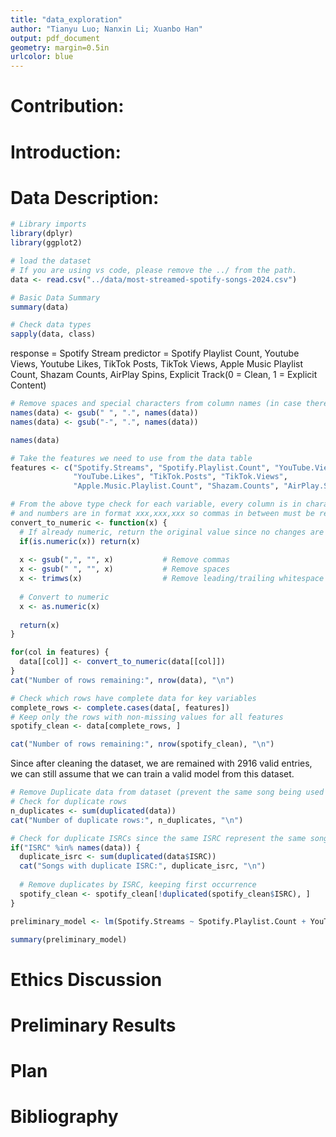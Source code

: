```yaml
---
title: "data_exploration"
author: "Tianyu Luo; Nanxin Li; Xuanbo Han"
output: pdf_document
geometry: margin=0.5in
urlcolor: blue
---
```

# Contribution:

# Introduction:

# Data Description: 

```r
# Library imports
library(dplyr)
library(ggplot2)

# load the dataset
# If you are using vs code, please remove the ../ from the path.
data <- read.csv("../data/most-streamed-spotify-songs-2024.csv") 
```

```r
# Basic Data Summary
summary(data)

# Check data types
sapply(data, class)
```
response = Spotify Stream
predictor = Spotify Playlist Count, Youtube Views, Youtube Likes, TikTok Posts, TikTok Views, Apple Music Playlist Count, Shazam Counts, AirPlay Spins, Explicit Track(0 = Clean, 1 = Explicit Content)

```r
# Remove spaces and special characters from column names (in case there is any)
names(data) <- gsub(" ", ".", names(data))
names(data) <- gsub("-", ".", names(data))

names(data)
```
```r
# Take the features we need to use from the data table
features <- c("Spotify.Streams", "Spotify.Playlist.Count", "YouTube.Views", 
              "YouTube.Likes", "TikTok.Posts", "TikTok.Views", 
              "Apple.Music.Playlist.Count", "Shazam.Counts", "AirPlay.Spins")

# From the above type check for each variable, every column is in character
# and numbers are in format xxx,xxx,xxx so commas in between must be removed
convert_to_numeric <- function(x) {
  # If already numeric, return the original value since no changes are needed
  if(is.numeric(x)) return(x)
  
  x <- gsub(",", "", x)           # Remove commas
  x <- gsub(" ", "", x)           # Remove spaces
  x <- trimws(x)                  # Remove leading/trailing whitespace
  
  # Convert to numeric
  x <- as.numeric(x)
  
  return(x)
}

for(col in features) {
  data[[col]] <- convert_to_numeric(data[[col]])
}
cat("Number of rows remaining:", nrow(data), "\n")
```

```r
# Check which rows have complete data for key variables
complete_rows <- complete.cases(data[, features])
# Keep only the rows with non-missing values for all features
spotify_clean <- data[complete_rows, ]

cat("Number of rows remaining:", nrow(spotify_clean), "\n")
```


Since after cleaning the dataset, we are remained with 2916 valid entries, we can still assume that we can train a valid model from this dataset. 

```r
# Remove Duplicate data from dataset (prevent the same song being used twice in the model)
# Check for duplicate rows
n_duplicates <- sum(duplicated(data))
cat("Number of duplicate rows:", n_duplicates, "\n")

# Check for duplicate ISRCs since the same ISRC represent the same song
if("ISRC" %in% names(data)) {
  duplicate_isrc <- sum(duplicated(data$ISRC))
  cat("Songs with duplicate ISRC:", duplicate_isrc, "\n")
  
  # Remove duplicates by ISRC, keeping first occurrence
  spotify_clean <- spotify_clean[!duplicated(spotify_clean$ISRC), ]
}
```

```r
preliminary_model <- lm(Spotify.Streams ~ Spotify.Playlist.Count + YouTube.Views + YouTube.Likes + TikTok.Posts + TikTok.Views + Apple.Music.Playlist.Count + Shazam.Counts + AirPlay.Spins + Explicit.Track, data=spotify_clean)

summary(preliminary_model)
```

# Ethics Discussion

# Preliminary Results

# Plan

# Bibliography
